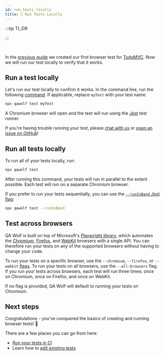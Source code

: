 ```yaml
---
id: run_tests_locally
title: 🏃 Run Tests Locally
---
```



:::tip TL;DR

<BrowserCodeBlock />

:::

<br />

In the [previous guide](create_a_test) we created our first browser test for [TodoMVC](http://todomvc.com/examples/react). Now we will run our test locally to verify that it works.

## Run a test locally

Let's run our test locally to confirm it works. In the command line, run the following [command](api/cli#npx-qawolf-test-name). If applicable, replace `myTest` with your test name:

```bash
npx qawolf test myTest
```

A Chromium browser will open and the test will run using the [Jest](https://jestjs.io) test runner.

If you're having trouble running your test, please [chat with us](https://gitter.im/qawolf/community) or [open an issue on GitHub](https://github.com/qawolf/qawolf/issues/new)!

## Run all tests locally

To run all of your tests locally, run:

```bash
npx qawolf test
```

After running this command, your tests will run in parallel to the extent possible. Each test will run on a separate Chromium browser.

If you prefer to run your tests sequentially, you can use the [`--runInBand` Jest flag](https://jestjs.io/docs/en/cli#--runinband):

```bash
npx qawolf test --runInBand
```

## Test across browsers

QA Wolf is built on top of Microsoft's [Playwright library](https://github.com/microsoft/playwright), which automates the [Chromium](https://www.chromium.org/Home), [Firefox](https://www.mozilla.org/en-US/firefox/new), and [WebKit](https://webkit.org) browsers with a single API. You can therefore run your tests on any of the supported browsers without having to change your code.

To run your tests on a specific browser, use the `--chromium`, `--firefox`, or `--webkit` [flags](api/cli#npx-qawolf-test-name). To run your tests on all browsers, use the `--all-browsers` flag. If you run your tests across browsers, each test will run three times: once on Chromium, once on Firefox, and once on WebKit.

If no flag is provided, QA Wolf will default to running your tests on Chromium.

<BrowserCombinedCodeBlock />

## Next steps

Congratulations - you've conquered the basics of creating and running browser tests! 🎉

There are a few places you can go from here:

- [Run your tests in CI](run_tests_in_ci)
- Learn how to [edit existing tests](edit_a_test)
